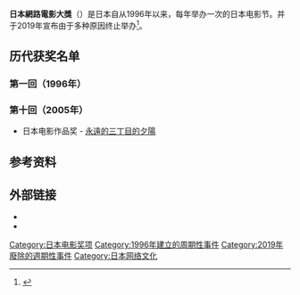 '''日本網路電影大獎'''（{{lang-ja|日本インターネット映画大赏}}）是日本自从1996年以来，每年举办一次的日本电影节。并于2019年宣布由于多种原因终止举办<ref>{{Cite web|url=http://blog.livedoor.jp/movieawards_jp/archives/maj2018info01.html|title=日本インターネット映画大賞閉幕のお知らせ|date=2019-03-31|website=日本インターネット映画大賞ブログ|publisher=日本インターネット映画大賞運営委員会|accessdate=2019-04-11|archive-date=2020-10-22|archive-url=https://web.archive.org/web/20201022205532/http://blog.livedoor.jp/movieawards_jp/archives/maj2018info01.html|dead-url=no}}</ref>。

==历代获奖名单==
===第一回（1996年）===

===第十回（2005年）===
* 日本电影作品奖 - [[永遠的三丁目的夕陽|永遠的三丁目的夕陽]]

==参考资料==
{{reflist}}

==外部链接==
* {{Twitter|movieawards_jp}}
* {{Instagram|movieawards_jp}}

[[Category:日本电影奖项|Category:日本电影奖项]]
[[Category:1996年建立的周期性事件|Category:1996年建立的周期性事件]]
[[Category:2019年廢除的週期性事件|Category:2019年廢除的週期性事件]]
[[Category:日本网络文化|Category:日本网络文化]]
{{JP-stub}}